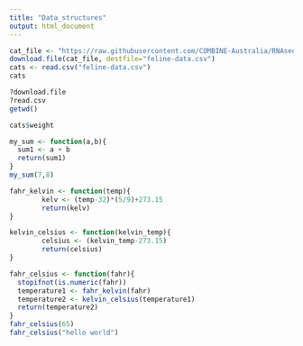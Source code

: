 ```yaml
---
title: "Data_structures"
output: html_document
---
```


```r
cat_file <- "https://raw.githubusercontent.com/COMBINE-Australia/RNAseq-R/gh-pages/data/feline-data.csv"
download.file(cat_file, destfile="feline-data.csv")
cats <- read.csv("feline-data.csv")
cats
```
```r
?download.file
?read.csv
getwd()
```

```r
cats$weight
```
```r
my_sum <- function(a,b){
  sum1 <- a + b
  return(sum1)
}
my_sum(7,8)

fahr_kelvin <- function(temp){
        kelv <- (temp-32)*(5/9)+273.15
        return(kelv)
}

kelvin_celsius <- function(kelvin_temp){
        celsius <- (kelvin_temp-273.15)
        return(celsius)
}

fahr_celsius <- function(fahr){
  stopifnot(is.numeric(fahr))
  temperature1 <- fahr_kelvin(fahr)
  temperature2 <- kelvin_celsius(temperature1)
  return(temperature2)
}
fahr_celsius(65)
fahr_celsius("hello world")
```

